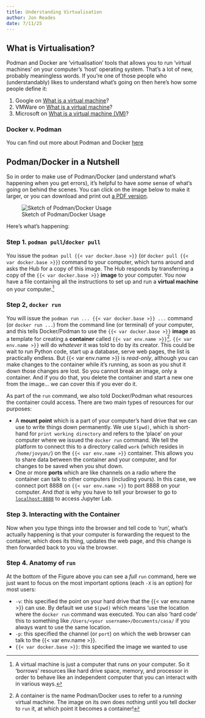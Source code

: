 ```yaml
---
title: Understanding Virtualisation
author: Jon Reades
date: 7/11/25
---
```


## What is Virtualisation?

Podman and Docker are 'virtualisation' tools that allows you to run 'virtual machines' on your computer's 'host' operating system. That's a lot of new, probably meaningless words. If you're one of those people who (understandably) likes to understand what's going on then here's how some people define it:

1. Google on [What is a virtual machine](https://cloud.google.com/learn/what-is-a-virtual-machine#)?
2. VMWare on [What is a virtual machine](https://www.vmware.com/topics/virtual-machine#)?
3. Microsoft on [What is a virtual machine (VM)](https://azure.microsoft.com/en-gb/resources/cloud-computing-dictionary/what-is-a-virtual-machine)?

::: {.callout-tip}
### Docker v. Podman

You can find out more about Podman and Docker [here](./docker_vs_podman.qmd)
:::

## Podman/Docker in a Nutshell

So in order to make use of Podman/Docker (and understand what's happening when you get errors), it's helpful to have _some_ sense of what's going on behind the scenes. You can click on the image below to make it larger, or you can download and print out [a PDF version](../img/Docker.pdf).

![Sketch of Podman/Docker Usage](../img/Docker.png){.lightbox}

Here's what's happening:

### Step 1. `podman pull`/`docker pull`

You issue the `podman pull {{< var docker.base >}}` (or `docker pull {{< var docker.base >}}`) command to your computer, which turns around and asks the Hub for a copy of this image. The Hub responds by transferring a copy of the `{{< var docker.base >}}` **image** to your computer. You now have a file containing all the instructions to set up and run a **virtual machine** on your computer.^[A virtual machine is just a computer that runs _on_ your computer. So it 'borrows' resources like hard drive space, memory, and processor in order to behave like an independent computer that you can interact with in various ways.]

### Step 2, `docker run`

You will issue the `podman run ... {{< var docker.base >}} ...` command (or `docker run ...`) from the command line (or terminal) of your computer, and this tells Docker/Podman to use the `{{< var docker.base >}}` **image** as a template for creating a **container** called `{{< var env.name >}}`^[A container is the name Podman/Docker uses to refer to a _running_ virtual machine. The image on its own does nothing until you tell docker to `run` it, at which point it becomes a container!]. `{{< var env.name >}}` will do _whatever_ it was told to do by its creator. This could be wait to run Python code, start up a database, serve web pages, the list is practically endless. But {{< var env.name >}} is _read-only_, although you can make changes to the container while it's running, as soon as you shut it down those changes are lost. So you cannot break an image, only a container. And if you do that, you delete the container and start a new one from the image... we can cover this if you ever do it.

As part of the `run` command, we also told Docker/Podman what resources the container could access. There are two main types of resources for our purposes:

- A **mount point** which is a part of your computer's hard drive that we can use to write things down permanently. We use `$(pwd)`, which is short-hand for `print working directory` and refers to the 'place' on your computer where we issued the `docker run` command. We tell the platform to connect this to a directory called `work` (which resides in `/home/jovyan/`) on the `{{< var env.name >}}` container. This allows you to share data between the container and your computer, and for changes to be saved when you shut down.
- One or more **ports** which are like channels on a radio where the container can talk to other computers (including yours). In this case, we connect port 8888 on `{{< var env.name >}}` to port 8888 on your computer. And _that_ is why you have to tell your browser to go to [`localhost:8888`](http://localhost:8888) to access Jupyter Lab.

### Step 3. Interacting with the Container

Now when you type things into the browser and tell code to 'run', what's actually happening is that your computer is forwarding the request to the container, which does its thing, updates the web page, and this change is then forwarded back to you via the browser.

### Step 4. Anatomy of `run`

At the bottom of the Figure above you can see a *full* `run` command, here we just want to focus on the most important options (each `-X` is an option) for most users:

- `-v`: this specified the point on your hard drive that the {{< var env.name >}} can use. By default we use `$(pwd)` which means 'use the location where the `docker run` command was executed. You can also 'hard code' this to something like `/Users/<your username>/Documents/casa/` if you always want to use the same location.
- `-p`: this specified the channel (or `port`) on which the web browser can talk to the {{< var env.name >}}.
- `{{< var docker.base >}}`: this specified the image we wanted to use

